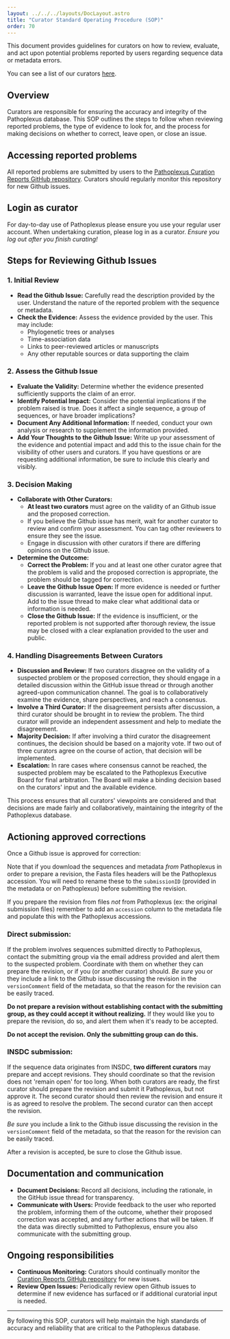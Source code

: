 ```yaml
---
layout: ../../../layouts/DocLayout.astro
title: "Curator Standard Operating Procedure (SOP)"
order: 70
---
```


This document provides guidelines for curators on how to review, evaluate, and act upon potential problems reported by users regarding sequence data or metadata errors.

You can see a list of our curators [here](/about/development-team#curators).

## Overview

Curators are responsible for ensuring the accuracy and integrity of the Pathoplexus database. This SOP outlines the steps to follow when reviewing reported problems, the type of evidence to look for, and the process for making decisions on whether to correct, leave open, or close an issue.

## Accessing reported problems

All reported problems are submitted by users to the [Pathoplexus Curation Reports GitHub repository](https://github.com/pathoplexus/curation_reports). Curators should regularly monitor this repository for new Github issues.

## Login as curator

For day-to-day use of Pathoplexus please ensure you use your regular user account. When undertaking curation, please log in as a curator. _Ensure you log out after you finish curating!_

## Steps for Reviewing Github Issues

### 1. **Initial Review**

- **Read the Github Issue:** Carefully read the description provided by the user. Understand the nature of the reported problem with the sequence or metadata.
- **Check the Evidence:** Assess the evidence provided by the user. This may include:
  - Phylogenetic trees or analyses
  - Time-association data
  - Links to peer-reviewed articles or manuscripts
  - Any other reputable sources or data supporting the claim

### 2. **Assess the Github Issue**

- **Evaluate the Validity:** Determine whether the evidence presented sufficiently supports the claim of an error.
- **Identify Potential Impact:** Consider the potential implications if the problem raised is true. Does it affect a single sequence, a group of sequences, or have broader implications?
- **Document Any Additional Information:** If needed, conduct your own analysis or research to supplement the information provided.
- **Add Your Thoughts to the Github Issue:** Write up your assessment of the evidence and potential impact and add this to the issue chain for the visibility of other users and curators. If you have questions or are requesting additional information, be sure to include this clearly and visibly.

### 3. **Decision Making**

- **Collaborate with Other Curators:**
  - **At least two curators** must agree on the validity of an Github issue and the proposed correction.
  - If you believe the Github issue has merit, wait for another curator to review and confirm your assessment. You can tag other reviewers to ensure they see the issue.
  - Engage in discussion with other curators if there are differing opinions on the Github issue.
- **Determine the Outcome:**
  - **Correct the Problem:** If you and at least one other curator agree that the problem is valid and the proposed correction is appropriate, the problem should be tagged for correction.
  - **Leave the Github Issue Open:** If more evidence is needed or further discussion is warranted, leave the issue open for additional input. Add to the issue thread to make clear what additional data or information is needed.
  - **Close the Github Issue:** If the evidence is insufficient, or the reported problem is not supported after thorough review, the issue may be closed with a clear explanation provided to the user and public.

### 4. **Handling Disagreements Between Curators**

- **Discussion and Review:** If two curators disagree on the validity of a suspected problem or the proposed correction, they should engage in a detailed discussion within the GitHub issue thread or through another agreed-upon communication channel. The goal is to collaboratively examine the evidence, share perspectives, and reach a consensus.
- **Involve a Third Curator:** If the disagreement persists after discussion, a third curator should be brought in to review the problem. The third curator will provide an independent assessment and help to mediate the disagreement.
- **Majority Decision:** If after involving a third curator the disagreement continues, the decision should be based on a majority vote. If two out of three curators agree on the course of action, that decision will be implemented.
- **Escalation:** In rare cases where consensus cannot be reached, the suspected problem may be escalated to the Pathoplexus Executive Board for final arbitration. The Board will make a binding decision based on the curators' input and the available evidence.

This process ensures that all curators' viewpoints are considered and that decisions are made fairly and collaboratively, maintaining the integrity of the Pathoplexus database.

## Actioning approved corrections

Once a Github issue is approved for correction:

Note that if you download the sequences and metadata _from_ Pathoplexus in order to prepare a revision, the Fasta files headers will be the Pathoplexus accession. You will need to rename these to the `submissionID` (provided in the metadata or on Pathoplexus) before submitting the revision. 

If you prepare the revision from files _not_ from Pathoplexus (ex: the original submission files) remember to add an `accession` column to the metadata file and populate this with the Pathoplexus accessions.

### Direct submission:

If the problem involves sequences submitted directly to Pathoplexus, contact the submitting group via the email address provided and alert them to the suspected problem. Coordinate with them on whether they can prepare the revision, or if you (or another curator) should. _Be sure_ you or they include a link to the Github issue discussing the revision in the `versionComment` field of the metadata, so that the reason for the revision can be easily traced.

**Do not prepare a revision without establishing contact with the submitting group, as they could accept it without realizing.** If they would like you to prepare the revision, do so, and alert them when it's ready to be accepted.

**Do not accept the revision. Only the submitting group can do this.**

### INSDC submission:

If the sequence data originates from INSDC, **two different curators** may prepare and accept revisions. They should coordinate so that the revision does not 'remain open' for too long. When both curators are ready, the first curator should prepare the revision and submit it Pathoplexus, but not approve it. The second curator should then review the revision and ensure it is as agreed to resolve the problem. The second curator can then accept the revision.

_Be sure_ you include a link to the Github issue discussing the revision in the `versionComment` field of the metadata, so that the reason for the revision can be easily traced.

After a revision is accepted, be sure to close the Github issue.

## Documentation and communication

- **Document Decisions:** Record all decisions, including the rationale, in the GitHub issue thread for transparency.
- **Communicate with Users:** Provide feedback to the user who reported the problem, informing them of the outcome, whether their proposed correction was accepted, and any further actions that will be taken. If the data was directly submitted to Pathoplexus, ensure you also communicate with the submitting group.

## Ongoing responsibilities

- **Continuous Monitoring:** Curators should continually monitor the [Curation Reports GitHub repository](https://github.com/pathoplexus/curation_reports) for new issues.
- **Review Open Issues:** Periodically review open Github issues to determine if new evidence has surfaced or if additional curatorial input is needed.

---

By following this SOP, curators will help maintain the high standards of accuracy and reliability that are critical to the Pathoplexus database.
